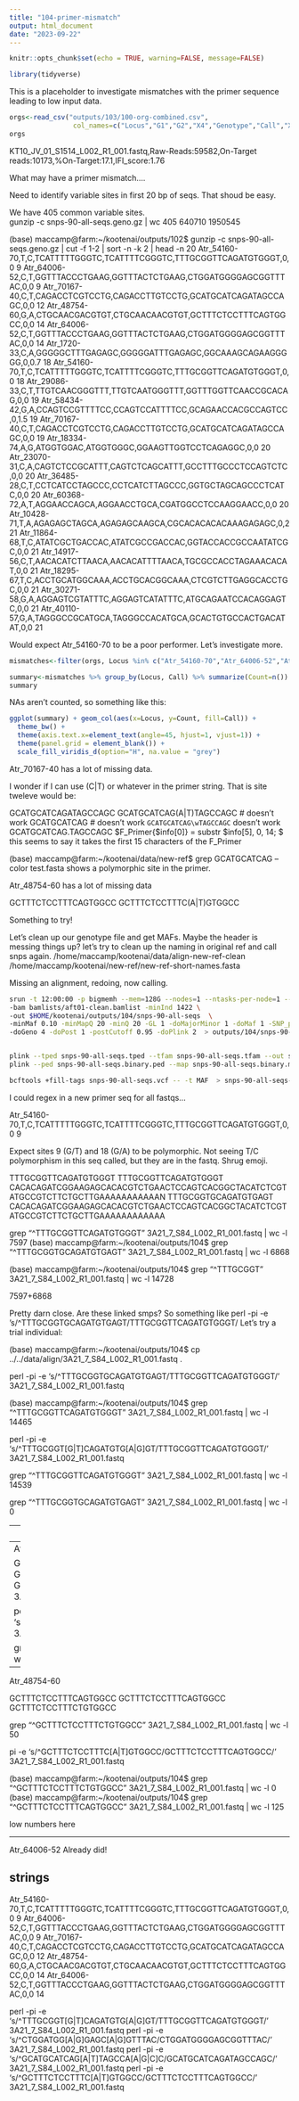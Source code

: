 ```yaml
---
title: "104-primer-mismatch"
output: html_document
date: "2023-09-22"
---
```


```r
knitr::opts_chunk$set(echo = TRUE, warning=FALSE, message=FALSE)
```

```r
library(tidyverse)
```


This is a placeholder to investigate mismatches with the primer sequence leading to low input data.

```r
orgs<-read_csv("outputs/103/100-org-combined.csv",
                col_names=c("Locus","G1","G2","X4","Genotype","Call","X7","X8","X9","X10","X11","X12","X13"))
orgs
```


KT10_JV_01_S1514_L002_R1_001.fastq,Raw-Reads:59582,On-Target reads:10173,%On-Target:17.1,IFI_score:1.76

What may have a primer mismatch....

Need to identify variable sites in first 20 bp of seqs. That shoud be easy.

We have 405 common variable sites.  
 gunzip -c snps-90-all-seqs.geno.gz | wc
    405  640710 1950545

(base) maccamp@farm:~/kootenai/outputs/102$ gunzip -c snps-90-all-seqs.geno.gz | cut -f 1-2 | sort -n -k 2 | head -n 20
Atr_54160-70,T,C,TCATTTTTGGGTC,TCATTTTCGGGTC,TTTGCGGTTCAGATGTGGGT,0,0	9
Atr_64006-52,C,T,GGTTTACCCTGAAG,GGTTTACTCTGAAG,CTGGATGGGGAGCGGTTTAC,0,0	9
Atr_70167-40,C,T,CAGACCTCGTCCTG,CAGACCTTGTCCTG,GCATGCATCAGATAGCCAGC,0,0	12
Atr_48754-60,G,A,CTGCAACGACGTGT,CTGCAACAACGTGT,GCTTTCTCCTTTCAGTGGCC,0,0	14
Atr_64006-52,C,T,GGTTTACCCTGAAG,GGTTTACTCTGAAG,CTGGATGGGGAGCGGTTTAC,0,0	14
Atr_1720-33,C,A,GGGGGCTTTGAGAGC,GGGGGATTTGAGAGC,GGCAAAGCAGAAGGGGG,0,0.7	18
Atr_54160-70,T,C,TCATTTTTGGGTC,TCATTTTCGGGTC,TTTGCGGTTCAGATGTGGGT,0,0	18
Atr_29086-33,C,T,TTGTCAACGGGTTT,TTGTCAATGGGTTT,GGTTTGGTTCAACCGCACAG,0,0	19
Atr_58434-42,G,A,CCAGTCCGTTTTCC,CCAGTCCATTTTCC,GCAGAACCACGCCAGTCC,0,1.5	19
Atr_70167-40,C,T,CAGACCTCGTCCTG,CAGACCTTGTCCTG,GCATGCATCAGATAGCCAGC,0,0	19
Atr_18334-74,A,G,ATGGTGGAC,ATGGTGGGC,GGAAGTTGGTCCTCAGAGGC,0,0	20
Atr_23070-31,C,A,CAGTCTCCGCATTT,CAGTCTCAGCATTT,GCCTTTGCCCTCCAGTCTC,0,0	20
Atr_36485-28,C,T,CCTCATCCTAGCCC,CCTCATCTTAGCCC,GGTGCTAGCAGCCCTCATC,0,0	20
Atr_60368-72,A,T,AGGAACCAGCA,AGGAACCTGCA,CGATGGCCTCCAAGGAACC,0,0	20
Atr_10428-71,T,A,AGAGAGCTAGCA,AGAGAGCAAGCA,CGCACACACACAAAGAGAGC,0,2	21
Atr_11864-68,T,C,ATATCGCTGACCAC,ATATCGCCGACCAC,GGTACCACCGCCAATATCGC,0,0	21
Atr_14917-56,C,T,AACACATCTTAACA,AACACATTTTAACA,TGCGCCACCTAGAAACACAT,0,0	21
Atr_18295-67,T,C,ACCTGCATGGCAAA,ACCTGCACGGCAAA,CTCGTCTTGAGGCACCTGC,0,0	21
Atr_30271-58,G,A,AGGAGTCGTATTTC,AGGAGTCATATTTC,ATGCAGAATCCACAGGAGTC,0,0	21
Atr_40110-57,G,A,TAGGGCCGCATGCA,TAGGGCCACATGCA,GCACTGTGCCACTGACATAT,0,0	21

Would expect Atr_54160-70 to be a poor performer. Let's investigate more.

```r
mismatches<-filter(orgs, Locus %in% c("Atr_54160-70","Atr_64006-52","Atr_70167-40","Atr_48754-60"))
```

```r
summary<-mismatches %>% group_by(Locus, Call) %>% summarize(Count=n())
summary
```

NAs aren't counted, so something like this:
```r
ggplot(summary) + geom_col(aes(x=Locus, y=Count, fill=Call)) +
  theme_bw() +
  theme(axis.text.x=element_text(angle=45, hjust=1, vjust=1)) +
  theme(panel.grid = element_blank()) +
  scale_fill_viridis_d(option="H", na.value = "grey")
```

Atr_70167-40 has a lot of missing data.

I wonder if I can use (C|T) or whatever in the primer string.  That is site tweleve would be:

GCATGCATCAGATAGCCAGC
GCATGCATCAG(A|T)TAGCCAGC # doesn't work
GCATGCATCAG # doesn't work
`GCATGCATCAG\wTAGCCAGC` doesn't work
GCATGCATCAG.TAGCCAGC
        $F_Primer{$info[0]} = substr $info[5], 0, 14; $ this seems to say it takes the first 15 characters of the F_Primer


(base) maccamp@farm:~/kootenai/data/new-ref$ grep GCATGCATCAG --color test.fasta shows a polymorphic site in the primer.

Atr_48754-60 has a lot of missing data 

GCTTTCTCCTTTCAGTGGCC
GCTTTCTCCTTTC(A|T)GTGGCC

Something to try!   

Let's clean up our genotype file and get MAFs. Maybe the header is messing things up? let's try to clean up the naming in original ref and call snps again.
/home/maccamp/kootenai/data/align-new-ref-clean
/home/maccamp/kootenai/new-ref/new-ref-short-names.fasta

Missing an alignment, redoing, now calling. 

```sh
srun -t 12:00:00 -p bigmemh --mem=128G --nodes=1 --ntasks-per-node=1 --cpus-per-task=12 $HOME/angsd/angsd -nthreads 24 \
-bam bamlists/aft01-clean.bamlist -minInd 1422 \
-out $HOME/kootenai/outputs/104/snps-90-all-seqs  \
-minMaf 0.10 -minMapQ 20 -minQ 20 -GL 1 -doMajorMinor 1 -doMaf 1 -SNP_pval 1e-6 \
-doGeno 4 -doPost 1 -postCutoff 0.95 -doPlink 2  > outputs/104/snps-90-all-seqs.out 2> outputs/104/snps-90-all-seqs.err &


plink --tped snps-90-all-seqs.tped --tfam snps-90-all-seqs.tfam --out snps-90-all-seqs.binary --recode --allow-extra-chr --noweb
plink --ped snps-90-all-seqs.binary.ped --map snps-90-all-seqs.binary.map --recode vcf --allow-extra-chr -out snps-90-all-seqs

bcftools +fill-tags snps-90-all-seqs.vcf -- -t MAF  > snps-90-all-seqs-maf.vcf

```




I could regex in a new primer seq for all fastqs...

Atr_54160-70,T,C,TCATTTTTGGGTC,TCATTTTCGGGTC,TTTGCGGTTCAGATGTGGGT,0,0	9

Expect sites 9 (G/T) and 18 (G/A) to be polymorphic. Not seeing T/C polymorphism in this seq called, but they are in the fastq. Shrug emoji.   

TTTGCGGTTCAGATGTGGGT
TTTGCGGTTCAGATGTGGGT CACACAGATCGGAAGAGCACACGTCTGAACTCCAGTCACGGCTACATCTCGTATGCCGTCTTCTGCTTGAAAAAAAAAAAN
TTTGCGGTGCAGATGTGAGT CACACAGATCGGAAGAGCACACGTCTGAACTCCAGTCACGGCTACATCTCGTATGCCGTCTTCTGCTTGAAAAAAAAAAAA


 grep "^TTTGCGGTTCAGATGTGGGT" 3A21_7_S84_L002_R1_001.fastq | wc -l
7597
(base) maccamp@farm:~/kootenai/outputs/104$ grep "^TTTGCGGTGCAGATGTGAGT" 3A21_7_S84_L002_R1_001.fastq | wc -l
6868

(base) maccamp@farm:~/kootenai/outputs/104$ grep "^TTTGCGGT" 3A21_7_S84_L002_R1_001.fastq | wc -l
14728

7597+6868

Pretty darn close.
Are these linked smps? So something like perl -pi -e 's/^TTTGCGGTGCAGATGTGAGT/TTTGCGGTTCAGATGTGGGT/
Let's try a trial individual:


(base) maccamp@farm:~/kootenai/outputs/104$ cp ../../data/align/3A21_7_S84_L002_R1_001.fastq .

perl -pi -e 's/^TTTGCGGTGCAGATGTGAGT/TTTGCGGTTCAGATGTGGGT/' 3A21_7_S84_L002_R1_001.fastq

(base) maccamp@farm:~/kootenai/outputs/104$ grep "^TTTGCGGTTCAGATGTGGGT" 3A21_7_S84_L002_R1_001.fastq | wc -l
14465

  perl -pi -e 's/^TTTGCGGT[G|T]CAGATGTG[A|G]GT/TTTGCGGTTCAGATGTGGGT/' 3A21_7_S84_L002_R1_001.fastq
  
  grep "^TTTGCGGTTCAGATGTGGGT"  3A21_7_S84_L002_R1_001.fastq | wc -l
  14539


grep "^TTTGCGGTGCAGATGTGAGT" 3A21_7_S84_L002_R1_001.fastq | wc -l
0

--
Atr_64006-52

positions 9/14 polymorphic

grep ^CTGGATGGGGAGCGGTTTAC 3A21_7_S84_L002_R1_001.fastq  | wc -l
2055
grep ^CTGGATGGAGAGCAGTTTAC 3A21_7_S84_L002_R1_001.fastq  | wc -l
743


perl -pi -e 's/^CTGGATGG[A|G]GAGC[A|G]GTTTAC/CTGGATGGGGAGCGGTTTAC/' 3A21_7_S84_L002_R1_001.fastq
(base) maccamp@farm:~/kootenai/outputs/104$ grep ^CTGGATGGGGAGCGGTTTAC 3A21_7_S84_L002_R1_001.fastq  | wc -l
2880

--
Atr_70167-40,
sites 12/19 polymorphic

GCATGCATCAGATAGCCAAC
GCATGCATCAGATAGCCAGC
GCATGCATCAGTTAGCCACC
 TAGCCA[A|G|C]C
       GCATGCATCAGATAGCCAGC
 grep ^GCATGCATCAGATAGCCAGC 3A21_7_S84_L002_R1_001.fastq | wc -l
431

perl -pi -e 's/^GCATGCATCAG[A|T]TAGCCA[A|G|C]C/GCATGCATCAGATAGCCAGC/' 3A21_7_S84_L002_R1_001.fastq

grep ^GCATGCATCAGATAGCCAGC 3A21_7_S84_L002_R1_001.fastq | wc -l
1880

--
Atr_48754-60

GCTTTCTCCTTTCAGTGGCC
GCTTTCTCCTTTCAGTGGCC
GCTTTCTCCTTTCTGTGGCC

grep "^GCTTTCTCCTTTCTGTGGCC" 3A21_7_S84_L002_R1_001.fastq | wc -l 
50



pi -e 's/^GCTTTCTCCTTTC[A|T]GTGGCC/GCTTTCTCCTTTCAGTGGCC/' 3A21_7_S84_L002_R1_001.fastq

(base) maccamp@farm:~/kootenai/outputs/104$ grep "^GCTTTCTCCTTTCTGTGGCC" 3A21_7_S84_L002_R1_001.fastq | wc -l
0
(base) maccamp@farm:~/kootenai/outputs/104$ grep "^GCTTTCTCCTTTCAGTGGCC" 3A21_7_S84_L002_R1_001.fastq | wc -l 
125

low numbers here     

---      
Atr_64006-52
Already did!

## strings
Atr_54160-70,T,C,TCATTTTTGGGTC,TCATTTTCGGGTC,TTTGCGGTTCAGATGTGGGT,0,0	9
Atr_64006-52,C,T,GGTTTACCCTGAAG,GGTTTACTCTGAAG,CTGGATGGGGAGCGGTTTAC,0,0	9
Atr_70167-40,C,T,CAGACCTCGTCCTG,CAGACCTTGTCCTG,GCATGCATCAGATAGCCAGC,0,0	12
Atr_48754-60,G,A,CTGCAACGACGTGT,CTGCAACAACGTGT,GCTTTCTCCTTTCAGTGGCC,0,0	14
Atr_64006-52,C,T,GGTTTACCCTGAAG,GGTTTACTCTGAAG,CTGGATGGGGAGCGGTTTAC,0,0	14

                
perl -pi -e 's/^TTTGCGGT[G|T]CAGATGTG[A|G]GT/TTTGCGGTTCAGATGTGGGT/' 3A21_7_S84_L002_R1_001.fastq
perl -pi -e 's/^CTGGATGG[A|G]GAGC[A|G]GTTTAC/CTGGATGGGGAGCGGTTTAC/' 3A21_7_S84_L002_R1_001.fastq
perl -pi -e 's/^GCATGCATCAG[A|T]TAGCCA[A|G|C]C/GCATGCATCAGATAGCCAGC/' 3A21_7_S84_L002_R1_001.fastq
perl -pi -e 's/^GCTTTCTCCTTTC[A|T]GTGGCC/GCTTTCTCCTTTCAGTGGCC/' 3A21_7_S84_L002_R1_001.fastq
